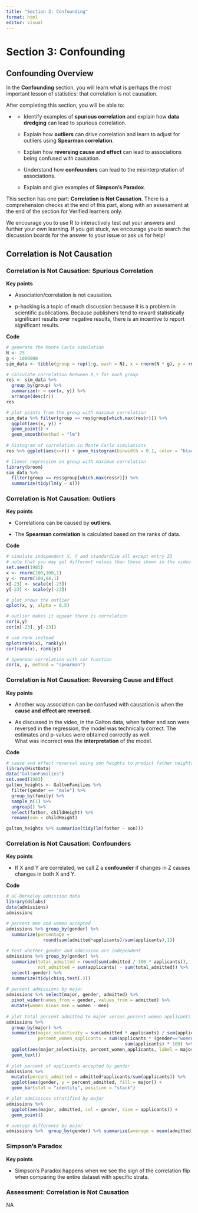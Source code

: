 ```yaml
---
title: "Section 2: Confounding"
format: html
editor: visual
---
```


# Section 3: Confounding

## **Confounding Overview**

In the **Confounding** section, you will learn what is perhaps the most important lesson of statistics: that correlation is not causation.

After completing this section, you will be able to:

-   <div>

    -   Identify examples of **spurious correlation** and explain how **data dredging** can lead to spurious correlation.

    -   Explain how **outliers** can drive correlation and learn to adjust for outliers using **Spearman correlation**.

    -   Explain how **reversing cause and effect** can lead to associations being confused with causation.

    -   Understand how **confounders** can lead to the misinterpretation of associations.

    -   Explain and give examples of **Simpson's Paradox**.

    </div>

This section has one part: **Correlation is Not Causation**. There is a comprehension checks at the end of this part, along with an assessment at the end of the section for Verified learners only.

We encourage you to use R to interactively test out your answers and further your own learning. If you get stuck, we encourage you to search the discussion boards for the answer to your issue or ask us for help!

## **Correlation is Not Causation**

### **Correlation is Not Causation: Spurious Correlation**

**Key points**

-   Association/correlation is not causation.

-   p-hacking is a topic of much discussion because it is a problem in scientific publications. Because publishers tend to reward statistically significant results over negative results, there is an incentive to report significant results.

**Code**

```r
# generate the Monte Carlo simulation
N <- 25
g <- 1000000
sim_data <- tibble(group = rep(1:g, each = N), x = rnorm(N * g), y = rnorm(N * g))

# calculate correlation between X,Y for each group
res <- sim_data %>% 
  group_by(group) %>% 
  summarize(r = cor(x, y)) %>% 
  arrange(desc(r))
res

# plot points from the group with maximum correlation
sim_data %>% filter(group == res$group[which.max(res$r)]) %>%
  ggplot(aes(x, y)) +
  geom_point() + 
  geom_smooth(method = "lm")
  
# histogram of correlation in Monte Carlo simulations
res %>% ggplot(aes(x=r)) + geom_histogram(binwidth = 0.1, color = "black")

# linear regression on group with maximum correlation
library(broom)
sim_data %>% 
  filter(group == res$group[which.max(res$r)]) %>%
  summarize(tidy(lm(y ~ x)))
```

### **Correlation is Not Causation: Outliers**

**Key points**

-   Correlations can be caused by **outliers**.

-   The **Spearman correlation** is calculated based on the ranks of data.

**Code**

```r
# simulate independent X, Y and standardize all except entry 23
# note that you may get different values than those shown in the video depending on R version
set.seed(1985)
x <- rnorm(100,100,1)
y <- rnorm(100,84,1)
x[-23] <- scale(x[-23])
y[-23] <- scale(y[-23])

# plot shows the outlier
qplot(x, y, alpha = 0.5)

# outlier makes it appear there is correlation
cor(x,y)
cor(x[-23], y[-23])

# use rank instead
qplot(rank(x), rank(y))
cor(rank(x), rank(y))

# Spearman correlation with cor function
cor(x, y, method = "spearman")

```

### 

### **Correlation is Not Causation: Reversing Cause and Effect**

**Key points**

-   Another way association can be confused with causation is when the **cause and effect are reversed**.

-   As discussed in the video, in the Galton data, when father and son were reversed in the regression, the model was technically correct. The estimates and p-values were obtained correctly as well. What was incorrect was the **interpretation** of the model.

**Code**

```r
# cause and effect reversal using son heights to predict father heights
library(HistData)
data("GaltonFamilies")
set.seed(1983)
galton_heights <- GaltonFamilies %>%
  filter(gender == "male") %>%
  group_by(family) %>%
  sample_n(1) %>%
  ungroup() %>%
  select(father, childHeight) %>%
  rename(son = childHeight)

galton_heights %>% summarize(tidy(lm(father ~ son)))
```

### **Correlation is Not Causation: Confounders**

**Key points**

-   If X and Y are correlated, we call Z a **confounder** if changes in Z causes changes in both X and Y.

**Code**

```r
# UC-Berkeley admission data
library(dslabs)
data(admissions)
admissions

# percent men and women accepted
admissions %>% group_by(gender) %>% 
  summarize(percentage = 
              round(sum(admitted*applicants)/sum(applicants),1))
              
# test whether gender and admission are independent
admissions %>% group_by(gender) %>% 
  summarize(total_admitted = round(sum(admitted / 100 * applicants)), 
            not_admitted = sum(applicants) - sum(total_admitted)) %>%
  select(-gender) %>% 
  summarize(tidy(chisq.test(.)))
  
# percent admissions by major
admissions %>% select(major, gender, admitted) %>%
  pivot_wider(names_from = gender, values_from = admitted) %>%
  mutate(women_minus_men = women - men)
  
# plot total percent admitted to major versus percent women applicants
admissions %>% 
  group_by(major) %>% 
  summarize(major_selectivity = sum(admitted * applicants) / sum(applicants),
            percent_women_applicants = sum(applicants * (gender=="women")) /
                                             sum(applicants) * 100) %>%
  ggplot(aes(major_selectivity, percent_women_applicants, label = major)) +
  geom_text()
  
# plot percent of applicants accepted by gender
admissions %>% 
  mutate(percent_admitted = admitted*applicants/sum(applicants)) %>%
  ggplot(aes(gender, y = percent_admitted, fill = major)) +
  geom_bar(stat = "identity", position = "stack")

# plot admissions stratified by major
admissions %>% 
  ggplot(aes(major, admitted, col = gender, size = applicants)) +
  geom_point()

# average difference by major
admissions %>%  group_by(gender) %>% summarize(average = mean(admitted))
```

### **Simpson's Paradox**

**Key points**

-   Simpson’s Paradox happens when we see the sign of the correlation flip when comparing the entire dataset with specific strata. 

### **Assessment: Correlation is Not Causation**

NA
